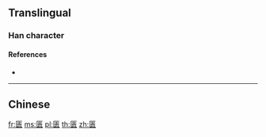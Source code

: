 {{character info/new}}
{{also|匱}}
==Translingual==

===Han character===
{{Han char|rn=22|rad=匚|as=09|sn=11|four=|canj=SLMO|ids=⿷匚贵}}

====References====
* {{Han ref|kx=0154.091|hdz=10087.090|uh=532E|ud=21294}}

----

==Chinese==
{{zh-see|匱}}

[[fr:匮]]
[[ms:匮]]
[[pl:匮]]
[[th:匮]]
[[zh:匮]]